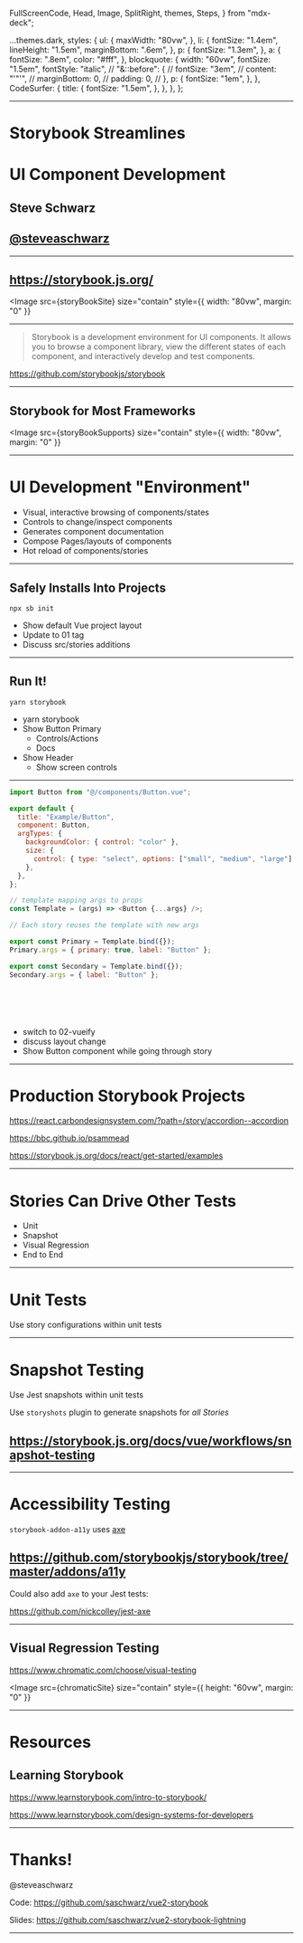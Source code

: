   FullScreenCode,
  Head,
  Image,
  SplitRight,
  themes,
  Steps,
} from "mdx-deck";

  ...themes.dark,
  styles: {
    ul: {
      maxWidth: "80vw",
    },
    li: {
      fontSize: "1.4em",
      lineHeight: "1.5em",
      marginBottom: ".6em",
    },
    p: {
      fontSize: "1.3em",
    },
    a: {
      fontSize: ".8em",
      color: "#fff",
    },
    blockquote: {
      width: "60vw",
      fontSize: "1.5em",
      fontStyle: "italic",
      // "&::before": {
      //   fontSize: "3em",
      //   content: "'\"'",
      //   marginBottom: 0,
      //   padding: 0,
      // },
      p: {
        fontSize: "1em",
      },
    },
    CodeSurfer: {
      title: {
        fontSize: "1.5em",
      },
    },
  },
};


<Head>
  <title>Storybook Streamlines UI Component Development</title>
</Head>

---

# Storybook Streamlines

# UI Component Development

##

##

## Steve Schwarz

## [@steveaschwarz](https://twitter.com/steveaschwarz)

<!--

---

## Steve Schwarz

- Developer since 1991

- Full stack web dev:
  Python (Django, Flask), JavaScript, Angular, VueJS, Ionic

- Personal dog agility and tech projects:
  [agilitynerd.com](https://www.agilitynerd.com) [tech.agilitynerd.com](https://tech.agilitynerd.com) [googility.com](https://googility.com) [agilitycourses.com](https://agilitycourses.com) [agilitycoursemaster.com](https://agilitycoursemaster.com)

-->


---

## https://storybook.js.org/

<Image
  src={storyBookSite}
  size="contain"
  style={{ width: "80vw", margin: "0" }}
></Image>

---

> Storybook is a development environment for UI components. It allows you to browse a component library, view the different states of each component, and interactively develop and test components.

https://github.com/storybookjs/storybook

---

## Storybook for Most Frameworks

<Image
  src={storyBookSupports}
  size="contain"
  style={{ width: "80vw", margin: "0" }}
></Image>

---

# UI Development "Environment"

- Visual, interactive browsing of components/states
- Controls to change/inspect components
- Generates component documentation
- Compose Pages/layouts of components
- Hot reload of components/stories

---

## Safely Installs Into Projects

`npx sb init`

<Notes>


- Show default Vue project layout
- Update to 01 tag
- Discuss src/stories additions

</Notes>


---

## Run It!

`yarn storybook`

<Notes>


- yarn storybook
- Show Button Primary
  - Controls/Actions
  - Docs
- Show Header
  - Show screen controls

</Notes>


---

<CodeSurfer theme={vsDark}>


```js title="A Story Defines Component State" showNumbers
import Button from "@/components/Button.vue";

export default {
  title: "Example/Button",
  component: Button,
  argTypes: {
    backgroundColor: { control: "color" },
    size: {
      control: { type: "select", options: ["small", "medium", "large"] },
    },
  },
};

// template mapping args to props
const Template = (args) => <Button {...args} />;

// Each story reuses the template with new args

export const Primary = Template.bind({});
Primary.args = { primary: true, label: "Button" };

export const Secondary = Template.bind({});
Secondary.args = { label: "Button" };
```

```diff 1 subtitle="Import component under test"

```

```diff 3:12 subtitle="Setup story"

```

```diff 14:15 subtitle="Define render template"

```

```diff 17:20 subtitle="Primary Story"

```

```diff 22:23 subtitle="Secondary Story"

```

</CodeSurfer>


<Notes>


- switch to 02-vueify
- discuss layout change
- Show Button component while going through story

</Notes>


---

# Production Storybook Projects

https://react.carbondesignsystem.com/?path=/story/accordion--accordion

https://bbc.github.io/psammead

https://storybook.js.org/docs/react/get-started/examples

---

# Stories Can Drive Other Tests

- Unit
- Snapshot
- Visual Regression
- End to End

---

# Unit Tests

Use story configurations within unit tests

---

# Snapshot Testing

Use Jest snapshots within unit tests

Use `storyshots` plugin to generate snapshots for _all Stories_

## https://storybook.js.org/docs/vue/workflows/snapshot-testing

---

# Accessibility Testing

`storybook-addon-a11y` uses [axe](https://github.com/dequelabs/axe-core)

## https://github.com/storybookjs/storybook/tree/master/addons/a11y

Could also add `axe` to your Jest tests:

https://github.com/nickcolley/jest-axe

---

## Visual Regression Testing

https://www.chromatic.com/choose/visual-testing

<Image
  src={chromaticSite}
  size="contain"
  style={{ height: "60vw", margin: "0" }}
></Image>

---

# Resources

## Learning Storybook

https://www.learnstorybook.com/intro-to-storybook/

https://www.learnstorybook.com/design-systems-for-developers

---

# Thanks!

@steveaschwarz

Code: https://github.com/saschwarz/vue2-storybook

Slides: https://github.com/saschwarz/vue2-storybook-lightning

---
